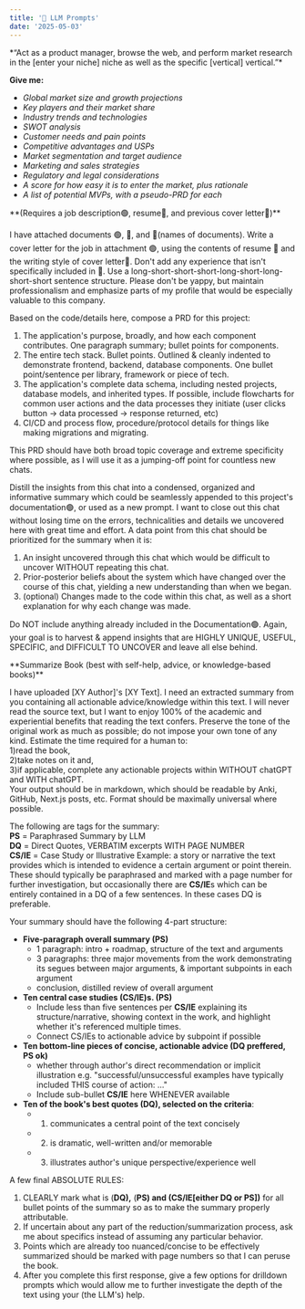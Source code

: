 ```yaml
---
title: '📝 LLM Prompts'
date: '2025-05-03'
---
```



<ToggleDropdown title="Generate Product-Market Research">
*“Act as a product manager, browse the web, and perform market research in the [enter your niche] niche as well as the specific [vertical] vertical.”*

**Give me:**

- _Global market size and growth projections_
- _Key players and their market share_
- _Industry trends and technologies_
- _SWOT analysis_
- _Customer needs and pain points_
- _Competitive advantages and USPs_
- _Market segmentation and target audience_
- _Marketing and sales strategies_
- _Regulatory and legal considerations_
- _A score for how easy it is to enter the market, plus rationale_
- _A list of potential MVPs, with a pseudo-PRD for each_

</ToggleDropdown>

<ToggleDropdown title="Compose Cover Letter from Source Documents">
**(Requires a job description🟢, resume🔴, and previous cover letter🔵)**

I have attached documents 🟢, 🔴, and 🔵(names of documents). Write a cover letter for the job in attachment 🟢, using the contents of resume 🔴 and the writing style of cover letter🔵. Don't add any experience that isn't specifically included in 🔴. Use a long-short-short-short-long-short-long-short-short sentence structure. Please don't be yappy, but maintain professionalism and emphasize parts of my profile that would be especially valuable to this company.

</ToggleDropdown>

<ToggleDropdown title="Compose PRD from Source Codebase">
Based on the code/details here, compose a PRD for this project:

1. The application's purpose, broadly, and how each component contributes. One paragraph summary; bullet points for components.
2. The entire tech stack. Bullet points. Outlined & cleanly indented to demonstrate frontend, backend, database components. One bullet point/sentence per library, framework or piece of tech.
3. The application's complete data schema, including nested projects, database models, and inherited types. If possible, include flowcharts for common user actions and the data processes they initiate (user clicks button → data processed → response returned, etc)
4. CI/CD and process flow, procedure/protocol details for things like making migrations and migrating.

This PRD should have both broad topic coverage and extreme specificity where possible, as I will use it as a jumping-off point for countless new chats.

</ToggleDropdown>

<ToggleDropdown title="Summarize this chat as a new prompt">
Distill the insights from this chat into a condensed, organized and informative summary which could be seamlessly appended to this project's documentation🟢, or used as a new prompt. 
I want to close out this chat without losing time on the errors, technicalities and details we uncovered here with great time and effort.
A data point from this chat should be prioritized for the summary when it is:

1. An insight uncovered through this chat which would be difficult to uncover WITHOUT repeating this chat. <br />
2. Prior-posterior beliefs about the system which have changed over the course of this chat, yielding a new understanding than when we began. <br />
3. (optional) Changes made to the code within this chat, as well as a short explanation for why each change was made. <br />

Do NOT include anything already included in the Documentation🟢.
Again, your goal is to harvest & append insights that are HIGHLY UNIQUE, USEFUL, SPECIFIC, and DIFFICULT TO UNCOVER and leave all else behind.

</ToggleDropdown>

<ToggleDropdown title="Summarize a Book">
**Summarize Book (best with self-help, advice, or knowledge-based books)**

I have uploaded [XY Author]'s [XY Text]. I need an extracted summary from you containing all actionable advice/knowledge within this text.
I will never read the source text, but I want to enjoy 100% of the academic and experiential benefits that reading the text confers.
Preserve the tone of the original work as much as possible; do not impose your own tone of any kind.
Estimate the time required for a human to: <br />
1)read the book, <br />
2)take notes on it and, <br />
3)if applicable, complete any actionable projects within WITHOUT chatGPT and WITH chatGPT.<br />
Your output should be in markdown, which should be readable by Anki, GitHub, Next.js posts, etc. Format should be maximally universal where possible.

The following are tags for the summary:<br />
**PS** = Paraphrased Summary by LLM<br />
**DQ** = Direct Quotes, VERBATIM excerpts WITH PAGE NUMBER<br />
**CS/IE** = Case Study or Illustrative Example: a story or narrative the text provides which is intended to evidence a certain argument or point therein. These should typically be paraphrased and marked with a page number for further investigation, but occasionally there are **CS/IE**s which can be entirely contained in a DQ of a few sentences. In these cases DQ is preferable.<br />

Your summary should have the following 4-part structure:

- **Five-paragraph overall summary (PS)**<br />
  - 1 paragraph: intro + roadmap, structure of the text and arguments<br />
  - 3 paragraphs: three major movements from the work demonstrating its segues between major arguments, & important subpoints in each argument<br />
  - conclusion, distilled review of overall argument<br />
- **Ten central case studies (CS/IE)s. (PS)**<br />
  - Include less than five sentences per **CS/IE** explaining its structure/narrative, showing context in the work, and highlight whether it's referenced multiple times.<br />
  - Connect CS/IEs to actionable advice by subpoint if possible<br />
- **Ten bottom-line pieces of concise, actionable advice (DQ preffered, PS ok)**<br />
  - whether through author's direct recommendation or implicit illustration e.g. "successful/unsuccessful examples have typically included THIS course of action: ..."<br />
  - Include sub-bullet **CS/IE** here WHENEVER available<br />
- **Ten of the book's best quotes (DQ), selected on the criteria**:
  - 1. communicates a central point of the text concisely<br />
  - 2. is dramatic, well-written and/or memorable<br />
  - 3. illustrates author's unique perspective/experience well<br />

A few final ABSOLUTE RULES:

1. CLEARLY mark what is (**DQ),** (**PS) and (CS/IE[either DQ or PS])** for all bullet points of the summary so as to make the summary properly attributable.<br />
2. If uncertain about any part of the reduction/summarization process, ask me about specifics instead of assuming any particular behavior.<br />
3. Points which are already too nuanced/concise to be effectively summarized should be marked with page numbers so that I can peruse the book. <br />
4. After you complete this first response, give a few options for drilldown prompts which would allow me to further investigate the depth of the text using your (the LLM's) help.<br />

</ToggleDropdown>

